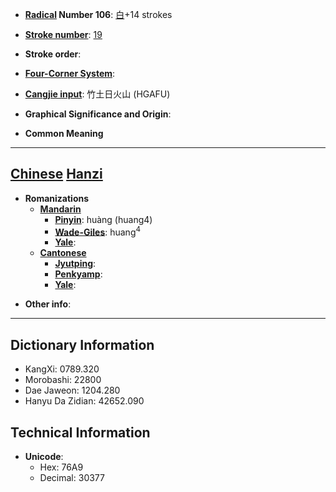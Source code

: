 * '''[[Wiktionary:Chinese radical index| Radical]] Number 106''': [[Wiktionary:Chinese radical index 白|白]]+14 strokes

* '''[[Wiktionary:Chinese total strokes index|Stroke number]]''': [[Wiktionary:Chinese total strokes index 19|19]]

* '''Stroke order''': 

* '''[[Wiktionary:Chinese four corner index|Four-Corner System]]''': 

* '''[[Wiktionary:Chinese Cangjie index|Cangjie input]]''': 竹土日火山 (HGAFU)

* '''Graphical Significance and Origin''': 

* '''Common Meaning'''

----

== [[Chinese]] [[Hanzi]] ==

* '''Romanizations'''
** '''[[Mandarin]]'''
*** '''[[Pinyin]]''': huàng (huang4)
*** '''[[Wade-Giles]]''': huang<sup>4</sup>
*** '''[[Yale]]''': 
** '''[[Cantonese]]'''
*** '''[[Jyutping]]''':
*** '''[[Penkyamp]]''': 
*** '''[[Yale]]''': 

* '''Other info''': 

----

== Dictionary Information ==

* KangXi: 0789.320
* Morobashi: 22800
* Dae Jaweon: 1204.280
* Hanyu Da Zidian: 42652.090

== Technical Information ==

* '''Unicode''':
** Hex: 76A9
** Decimal: 30377